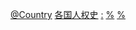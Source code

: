 [[Category:亚洲人权史|@Country]]
[[Category:各国人权史|]]
[[Category:亚洲各国人权|:]]
[[Category:亚洲各国社会史|%]]
[[Category:亚洲各国政治史|%]]